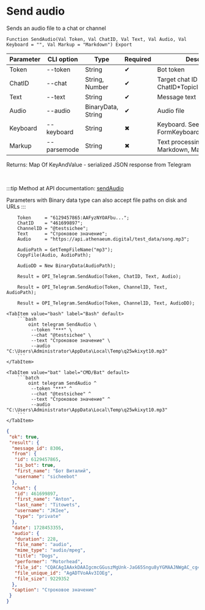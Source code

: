 ﻿---
sidebar_position: 4
---


# Send audio
 Sends an audio file to a chat or channel



`Function SendAudio(Val Token, Val ChatID, Val Text, Val Audio, Val Keyboard = "", Val Markup = "Markdown") Export`

  | Parameter | CLI option | Type | Required | Description |
  |-|-|-|-|-|
  | Token | --token | String | &#x2714; | Bot token |
  | ChatID | --chat | String, Number | &#x2714; | Target chat ID or ChatID*TopicID |
  | Text | --text | String | &#x2714; | Message text |
  | Audio | --audio | BinaryData, String | &#x2714; | Audio file |
  | Keyboard | --keyboard | String | &#x2716; | Keyboard. See FormKeyboardFromButtonArray |
  | Markup | --parsemode | String | &#x2716; | Text processing type (HTML, Markdown, MarkdownV2) |

  
  Returns:  Map Of KeyAndValue - serialized JSON response from Telegram

<br/>

:::tip
Method at API documentation: [sendAudio](https://core.telegram.org/bots/api#sendaudio)

Parameters with Binary data type can also accept file paths on disk and URLs
:::
<br/>


```bsl title="1C:Enterprise/OneScript code example"
    Token     = "6129457865:AAFyzNYOAFbu...";
    ChatID    = "461699897";
    ChannelID = "@testsichee";
    Text      = "Строковое значение";
    Audio     = "https://api.athenaeum.digital/test_data/song.mp3";

    AudioPath = GetTempFileName("mp3");
    CopyFile(Audio, AudioPath);

    AudioDD = New BinaryData(AudioPath);

    Result = OPI_Telegram.SendAudio(Token, ChatID, Text, Audio);

    Result = OPI_Telegram.SendAudio(Token, ChannelID, Text, AudioPath);

    Result = OPI_Telegram.SendAudio(Token, ChannelID, Text, AudioDD);
```
 

 <Tabs>
  
    <TabItem value="bash" label="Bash" default>
        ```bash
            oint telegram SendAudio \
             --token "***" \
             --chat "@testsichee" \
             --text "Строковое значение" \
             --audio "C:\Users\Administrator\AppData\Local\Temp\q25wkixyt10.mp3"
        ```
    </TabItem>
  
    <TabItem value="bat" label="CMD/Bat" default>
        ```batch
            oint telegram SendAudio ^
             --token "***" ^
             --chat "@testsichee" ^
             --text "Строковое значение" ^
             --audio "C:\Users\Administrator\AppData\Local\Temp\q25wkixyt10.mp3"
        ```
    </TabItem>
</Tabs>


```json title="Result"
{
 "ok": true,
 "result": {
  "message_id": 8306,
  "from": {
   "id": 6129457865,
   "is_bot": true,
   "first_name": "Бот Виталий",
   "username": "sicheebot"
  },
  "chat": {
   "id": 461699897,
   "first_name": "Anton",
   "last_name": "Titowets",
   "username": "JKIee",
   "type": "private"
  },
  "date": 1728453355,
  "audio": {
   "duration": 228,
   "file_name": "audio",
   "mime_type": "audio/mpeg",
   "title": "Dogs",
   "performer": "Motorhead",
   "file_id": "CQACAgIAAxkDAAIgcmcGGuszMgUnk-JaG65Sngu8yYGMAAJNWgAC_cg4SEo4WdCQr5DQNgQ",
   "file_unique_id": "AgADTVoAAv3IOEg",
   "file_size": 9229352
  },
  "caption": "Строковое значение"
 }
}
```
